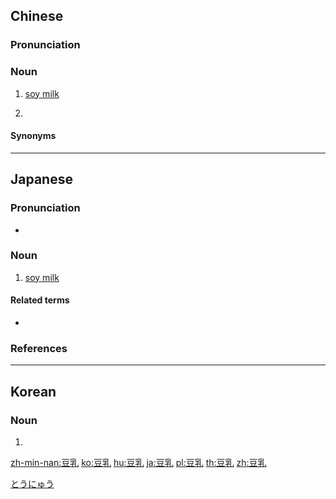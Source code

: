 ==Chinese==
{{zh-forms|alt=豆奶-Hakka}}

===Pronunciation===
{{zh-pron
|m=dòurǔ
|g=teu5 'eo3
|h=pfs=theu-nen
|mn=kh,tn,sx,mg:tāu-jú/xm,tp,lk,km,hc:tāu-lú/zz,yl:tāu-jí/twvt:tāu-lí/tc:tāu-gí/twvk:tāu-jíⁿ
|cat=n
}}

===Noun===
{{zh-noun}}

# {{lb|zh|literary|or|Hakka}} [[soy milk]]
# {{lb|zh|Mandarin|Gan|Min}} {{w|fermented bean curd}}

====Synonyms====
{{zh-dial|豆漿}}
{{zh-dial|豆腐乳}}

----

==Japanese==
{{ja-kanjitab|とう|にゅう|yomi=o}}

===Pronunciation===
* {{ja-pron|とうにゅう|y=o|acc=0|acc_ref=NHK}}

===Noun===
{{ja-noun|とうにゅう}}

# [[soy milk]]

====Related terms====
* {{ja-r|豆腐|とうふ}}

===References===
<references/>

[[Category:ja:Beverages|とうにゅう]]

----

==Korean==
{{ko-hanjatab}}

===Noun===
{{ko-noun|hj|hangeul=두유}}

# {{hanja form of|두유|soy milk}}

[[zh-min-nan:豆乳]]
[[ko:豆乳]]
[[hu:豆乳]]
[[ja:豆乳]]
[[pl:豆乳]]
[[th:豆乳]]
[[zh:豆乳]]